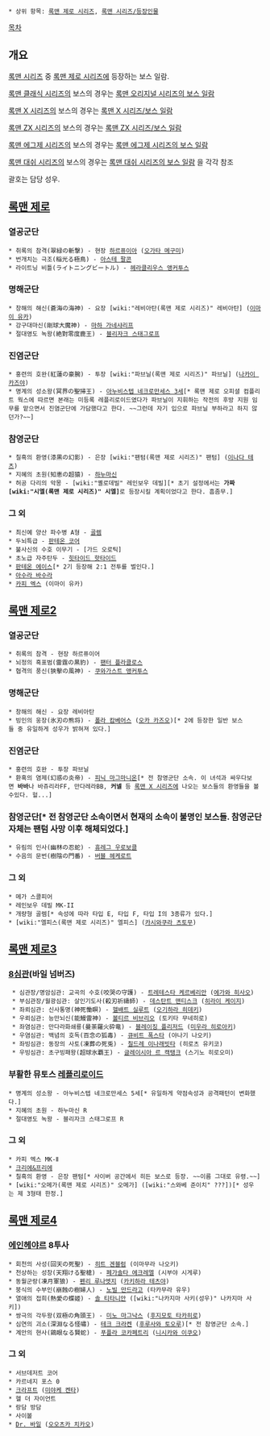  * 상위 항목: [[록맨 제로 시리즈]], [[록맨 시리즈/등장인물]]

[[목차]]
== 개요 ==
[[록맨 시리즈]] 중 [[록맨 제로 시리즈]]에 등장하는 보스 일람.

[[록맨 클래식 시리즈]]의 보스의 경우는 [[록맨 오리지널 시리즈의 보스 일람]]

[[록맨 X 시리즈]]의 보스의 경우는 [[록맨 X 시리즈/보스 일람]]

[[록맨 ZX 시리즈]]의 보스의 경우는 [[록맨 ZX 시리즈/보스 일람]]

[[록맨 에그제 시리즈]]의 보스의 경우는 [[록맨 에그제 시리즈의 보스 일람]]

[[록맨 대쉬 시리즈]]의 보스의 경우는 [[록맨 대쉬 시리즈의 보스 일람]]
을 각각 참조


괄호는 담당 성우.


== [[록맨 제로]] ==
=== 열공군단 ===
 * 취록의 참격(翠緑の斬撃) - 현장 [[하르퓨이아]] ([[오가타 메구미]])
 * 번개치는 극조(稲光る極鳥) - [[아스테 팔콘]]
 * 라이트닝 비틀(ライトニングビートル) - [[헤라클리우스 앵커투스]]

=== 명해군단 ===
 * 창해의 해신(蒼海の海神) - 요장 [wiki:"레비아탄(록맨 제로 시리즈)" 레비아탄] ([[이마이 유카]])
 * 강구대마신(剛球大魔神) - [[마하 가네샤리프]]
 * 절대영도 녹왕(絶對零度鹿王) - [[블리자크 스태그로프]]

=== 진염군단 ===
 * 홍련의 호완(紅蓮の豪腕) - 투장 [wiki:"파브닐(록맨 제로 시리즈)" 파브닐] ([[나카이 카즈야]])
 * 명계의 성소왕(冥界の聖掃王) - [[아누비스텝 네크로만세스 3세]][* 록맨 제로 오피셜 컴플리트 웍스에 따르면 본래는 미등록 레플리로이드였다가 파브닐이 지휘하는 작전의 후방 지원 임무를 맡으면서 진염군단에 가담했다고 한다. ~~그런데 자기 입으로 파브닐 부하라고 하지 않던가?~~]

=== 참영군단 ===
 * 칠흑의 환영(漆黒の幻影) - 은장 [wiki:"팬텀(록맨 제로 시리즈)" 팬텀] ([[이나다 테츠]])
 * 지혜의 초원(知恵の超猿) - [[하누마신]]
 * 허공 다리의 악몽 - [wiki:"옐로데빌" 레인보우 데빌][* 초기 설정에서는 '''가짜 [wiki:"시엘(록맨 제로 시리즈)" 시엘]'''로 등장시킬 계획이었다고 한다. 흠좀무.]

=== 그 외 ===
 * 최신예 양산 파수병 A형 - [[골렘]]
 * 두뇌특급 - [[판테온 코어]]
 * 불사신의 수호 이무기 - [가드 오로틱]
 * 초노급 자주탄두 - [[힛타이드 핫타이드]]
 * [[판테온 에이스]][* 2기 등장해 2:1 전투를 벌인다.]
 * [[아수라 바수라]]
 * [[카피 엑스]] (이마이 유카)

== [[록맨 제로2]] ==
=== 열공군단 ===
 * 취록의 참격 - 현장 하르퓨이어
 * 뇌정의 흑표범(雷霆の黒豹) - [[팬터 플라클로스]]
 * 협격의 풍신(狹擊の風神) - [[쿠와가스트 앵커투스]]

=== 명해군단 ===
 * 창해의 해신 - 요장 레비아탄
 * 빙인의 웅장(氷刃の熊将) - [[폴라 캄베어스]] ([[오카 카즈오]])[* 2에 등장한 일반 보스들 중 유일하게 성우가 밝혀져 있다.]

=== 진염군단 ===
 * 홍련의 호완 - 투장 파브닐
 * 환혹의 염제(幻惑の炎帝) - [[피닉 마그마니온]][* 전 참영군단 소속. 이 녀석과 싸우다보면 '''바바'''나 바쥬리라FF, 만다레라BB, '''커넬''' 등 [[록맨 X 시리즈]]에 나오는 보스들의 환영들을 볼수있다. 헐...]

=== 참영군단[* 전 참영군단 소속이면서 현재의 소속이 불명인 보스들. 참영군단 자체는 팬텀 사망 이후 해체되었다.] ===
 * 유림의 인사(幽林の忍蛇) - [[휴레그 우로보클]]
 * 수음의 문번(樹陰の門番) - [[버블 헤케로트]]

=== 그 외 ===
 * 메가 스콜피어
 * 레인보우 데빌 MK-II
 * 개량형 골렘[* 속성에 따라 타입 E, 타입 F, 타입 I의 3종류가 있다.]
 * [wiki:"엘피스(록맨 제로 시리즈)" 엘피스] ([[카시와쿠라 츠토무]])


== [[록맨 제로3]] ==
=== [[8심관]](바일 넘버즈) ===
  * 심관장/명암심관: 교곡의 수호(咬哭の守護) - [[트레테스타 케르베리안]] ([[에가와 히사오]])
  * 부심관장/월광심관: 살인기도사(殺刃祈禱師) - [[데스탄트 맨티스크]] ([[히라이 케이지]])
  * 좌뢰심관: 신사통명(神死慟瞑) - [[헬배트 실루트]] ([[오기하라 히데키]])
  * 우뢰심관: 능만뇌신(能鰻雷神) - [[볼티르 비브리오]] (토키타 무네히로)
  * 좌염심관: 만다라화쇄룡(曼荼羅火砕竜) - [[블레이징 플리저드]] ([[미우라 히로아키]])
  * 우염심관: 백념의 호독(百念の狐毒) - [[큐비트 폭스타]] (야나기 나오키)
  * 좌빙심관: 동장의 사토(凍葬の死兎) - [[칠드레 이나래빗타]] (히로츠 유키코)
  * 우빙심관: 초구빙패왕(超球氷覇王) - [[글레이시아 르 캑탱크]] (스기노 히로오미)

=== 부활한 뮤토스 [[레플리로이드]] ===
 * 명계의 성소왕 - 아누비스텝 네크로만세스 5세[* 유일하게 약점속성과 공격패턴이 변화했다.]
 * 지혜의 초원 - 하누마신 R
 * 절대영도 녹왕 - 블리자크 스태그로프 R

=== 그 외 ===
 * 카피 엑스 MK-Ⅱ
 * [[크리에&프리에]]
 * 칠흑의 환영 - 은장 팬텀[* 사이버 공간에서 히든 보스로 등장. ~~이름 그대로 유령.~~]
 * [wiki:"오메가(록맨 제로 시리즈)" 오메가] ([wiki:"스와베 준이치" ???])[* 성우는 제 3형태 한정.]

== [[록맨 제로4]] ==
=== [[에인헤야르]] 8투사 ===
 * 회천의 사성(回天の死聖) - [[히트 겐블럼]] (이마무라 나오키)
 * 천상하는 성창(天翔ける聖槍) - [[페가솔타 에크레엘]] (시부야 시게루)
 * 동월군랑(凍月軍狼) - [[펜리 루나엣지]] ([[카키하라 테츠야]])
 * 붕식의 수부인(崩蝕の樹婦人) - [[노빌 만드라고]] (타카무라 유우)
 * 열애의 접희(熱愛の蝶姬) - [[솔 티타니안]] ([wiki:"나카지마 사키(성우)" 나카지마 사키])
 * 쌍극의 각두왕(双極の角頭王) - [[미노 마그낙스]] ([[후지모토 타카히로]])
 * 심연의 괴소(深淵なる怪嘯) - [[테크 크라켄]] ([[후루사와 토오루]])[* 전 참영군단 소속.]
 * 계안의 현사(鶏眼なる賢蛇) - [[푸플라 코카페트리]] ([[니시카와 이쿠오]])

=== 그 외 ===
 * 서브데저트 코어
 * 카르네지 포스 0
 * [[크라프트]] ([[미야케 켄타]])
 * 헬 더 자이언트
 * 랑담 방담
 * 사이볼
 * [[Dr. 바일]] ([[오오츠카 치카오]])
